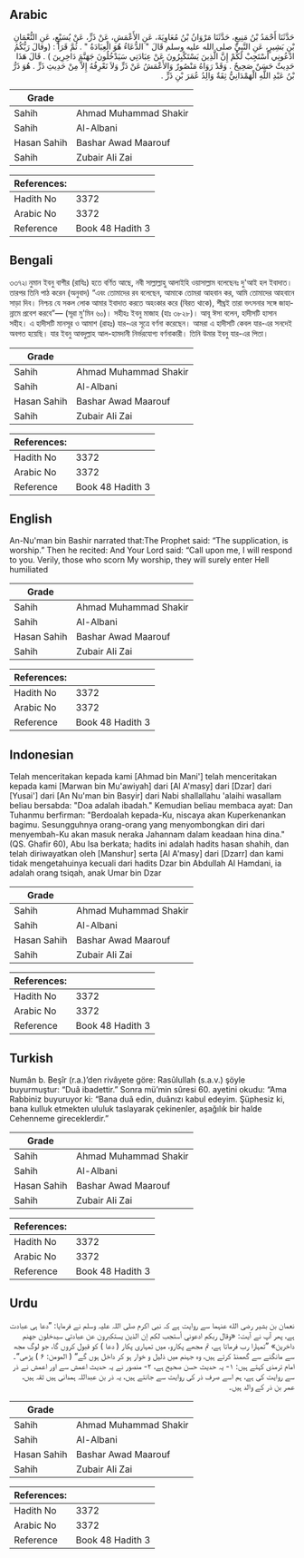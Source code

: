 ## Arabic


<div dir="rtl" lang="ar" style={{fontSize:'larger',backgroundColor:'#f8f9fa',padding:20}}>
حَدَّثَنَا أَحْمَدُ بْنُ مَنِيعٍ، حَدَّثَنَا مَرْوَانُ بْنُ مُعَاوِيَةَ، عَنِ الأَعْمَشِ، عَنْ ذَرٍّ، عَنْ يُسَيْعٍ، عَنِ النُّعْمَانِ بْنِ بَشِيرٍ، عَنِ النَّبِيِّ صلى الله عليه وسلم قَالَ ‏"‏ الدُّعَاءُ هُوَ الْعِبَادَةُ ‏"‏ ‏.‏ ثُمَّ قَرَأََ ‏:‏ ‏(‏وقالَ رَبُّكُمُ ادْعُونِي أَسْتَجِبْ لَكُمْ إِنَّ الَّذِينَ يَسْتَكْبِرُونَ عَنْ عِبَادَتِي سَيَدْخُلُونَ جَهَنَّمَ دَاخِرِينَ ‏)‏ ‏.‏ قَالَ هَذَا حَدِيثٌ حَسَنٌ صَحِيحٌ ‏.‏ وَقَدْ رَوَاهُ مَنْصُورٌ وَالأَعْمَشُ عَنْ ذَرٍّ وَلاَ نَعْرِفُهُ إِلاَّ مِنْ حَدِيثِ ذَرٍّ ‏.‏ هُوَ ذَرُّ بْنُ عَبْدِ اللَّهِ الْهَمْدَانِيُّ ثِقَةٌ وَالِدُ عُمَرَ بْنِ ذَرٍّ ‏.‏
</div>
<div style={{backgroundColor:'#f8f9fa',padding:20, marginBottom: 10}}><table> <thead> <tr> <th>Grade</th> <th></th> </tr> </thead> <tbody> <tr><td>Sahih</td><td>Ahmad Muhammad Shakir</td></tr><tr><td>Sahih</td><td>Al-Albani</td></tr><tr><td>Hasan Sahih</td><td>Bashar Awad Maarouf</td></tr><tr><td>Sahih</td><td>Zubair Ali Zai</td></tr></tbody></table><table> <thead> <tr> <th>References:</th> <th></th> </tr> </thead> <tbody><tr><td>Hadith No</td><td>3372</td></tr><tr><td>Arabic No</td><td>3372</td></tr><tr><td>Reference</td><td>Book 48 Hadith 3</td></tr></tbody></table></div>

## Bengali


<div dir="ltr" lang="bn" style={{fontSize:'larger',backgroundColor:'#f8f9fa',padding:20}}>
৩৩৭২৷ নুমান ইবনু বাশীর (রাযিঃ) হতে বর্ণিত আছে, নবী সাল্লাল্লাহু আলাইহি ওয়াসাল্লাম বলেছেনঃ দু'আই হল ইবাদাত। তারপর তিনি পাঠ করেন (অনুবাদ) “এবং তোমাদের রব বলেছেন, আমাকে তোমরা আহবান কর, আমি তোমাদের আহবানে সাড়া দিব। নিশ্চয় যে সকল লোক আমার ইবাদাত করতে অহংকার করে (বিরত থাকে), শীঘ্রই তারা ভৎসনার সঙ্গে জাহান্নামে প্রবেশ করবে”— (সূরা মু'মিন ৬০)। সহীহঃ ইবনু মাজাহ (হাঃ ৩৮২৮)। আবূ ঈসা বলেন, হাদীসটি হাসান সহীহ। এ হাদীসটি মানসূর ও আমাশ (রাহঃ) যার-এর সূত্রে বর্ণনা করেছেন। আমরা এ হাদীসটি কেবল যার-এর সনদেই অবগত হয়েছি। যার ইবনু আবদুল্লাহ আল-হামদানী নির্ভরযোগ্য বর্ণনাকারী। তিনি উমার ইবনু যার-এর পিতা।
</div>
<div style={{backgroundColor:'#f8f9fa',padding:20, marginBottom: 10}}><table> <thead> <tr> <th>Grade</th> <th></th> </tr> </thead> <tbody> <tr><td>Sahih</td><td>Ahmad Muhammad Shakir</td></tr><tr><td>Sahih</td><td>Al-Albani</td></tr><tr><td>Hasan Sahih</td><td>Bashar Awad Maarouf</td></tr><tr><td>Sahih</td><td>Zubair Ali Zai</td></tr></tbody></table><table> <thead> <tr> <th>References:</th> <th></th> </tr> </thead> <tbody><tr><td>Hadith No</td><td>3372</td></tr><tr><td>Arabic No</td><td>3372</td></tr><tr><td>Reference</td><td>Book 48 Hadith 3</td></tr></tbody></table></div>

## English


<div dir="ltr" lang="en" style={{fontSize:'larger',backgroundColor:'#f8f9fa',padding:20}}>
An-Nu'man bin Bashir narrated that:The Prophet said: “The supplication, is worship.” Then he recited: And Your Lord said: “Call upon me, I will respond to you. Verily, those who scorn My worship, they will surely enter Hell humiliated
</div>
<div style={{backgroundColor:'#f8f9fa',padding:20, marginBottom: 10}}><table> <thead> <tr> <th>Grade</th> <th></th> </tr> </thead> <tbody> <tr><td>Sahih</td><td>Ahmad Muhammad Shakir</td></tr><tr><td>Sahih</td><td>Al-Albani</td></tr><tr><td>Hasan Sahih</td><td>Bashar Awad Maarouf</td></tr><tr><td>Sahih</td><td>Zubair Ali Zai</td></tr></tbody></table><table> <thead> <tr> <th>References:</th> <th></th> </tr> </thead> <tbody><tr><td>Hadith No</td><td>3372</td></tr><tr><td>Arabic No</td><td>3372</td></tr><tr><td>Reference</td><td>Book 48 Hadith 3</td></tr></tbody></table></div>

## Indonesian


<div dir="ltr" lang="id" style={{fontSize:'larger',backgroundColor:'#f8f9fa',padding:20}}>
Telah menceritakan kepada kami [Ahmad bin Mani'] telah menceritakan kepada kami [Marwan bin Mu'awiyah] dari [Al A'masy] dari [Dzar] dari [Yusai'] dari [An Nu'man bin Basyir] dari Nabi shallallahu 'alaihi wasallam beliau bersabda: "Doa adalah ibadah." Kemudian beliau membaca ayat: Dan Tuhanmu berfirman: "Berdoalah kepada-Ku, niscaya akan Kuperkenankan bagimu. Sesungguhnya orang-orang yang menyombongkan diri dari menyembah-Ku akan masuk neraka Jahannam dalam keadaan hina dina." (QS. Ghafir 60), Abu Isa berkata; hadits ini adalah hadits hasan shahih, dan telah diriwayatkan oleh [Manshur] serta [Al A'masy] dari [Dzarr] dan kami tidak mengetahuinya kecuali dari hadits Dzar bin Abdullah Al Hamdani, ia adalah orang tsiqah, anak Umar bin Dzar
</div>
<div style={{backgroundColor:'#f8f9fa',padding:20, marginBottom: 10}}><table> <thead> <tr> <th>Grade</th> <th></th> </tr> </thead> <tbody> <tr><td>Sahih</td><td>Ahmad Muhammad Shakir</td></tr><tr><td>Sahih</td><td>Al-Albani</td></tr><tr><td>Hasan Sahih</td><td>Bashar Awad Maarouf</td></tr><tr><td>Sahih</td><td>Zubair Ali Zai</td></tr></tbody></table><table> <thead> <tr> <th>References:</th> <th></th> </tr> </thead> <tbody><tr><td>Hadith No</td><td>3372</td></tr><tr><td>Arabic No</td><td>3372</td></tr><tr><td>Reference</td><td>Book 48 Hadith 3</td></tr></tbody></table></div>

## Turkish


<div dir="ltr" lang="tr" style={{fontSize:'larger',backgroundColor:'#f8f9fa',padding:20}}>
Numân b. Beşîr (r.a.)’den rivâyete göre: Rasûlullah (s.a.v.) şöyle buyurmuştur: “Duâ ibadettir.” Sonra mü’min sûresi 60. ayetini okudu: “Ama Rabbiniz buyuruyor ki: “Bana duâ edin, duânızı kabul edeyim. Şüphesiz ki, bana kulluk etmekten ululuk taslayarak çekinenler, aşağılık bir halde Cehenneme gireceklerdir.”
</div>
<div style={{backgroundColor:'#f8f9fa',padding:20, marginBottom: 10}}><table> <thead> <tr> <th>Grade</th> <th></th> </tr> </thead> <tbody> <tr><td>Sahih</td><td>Ahmad Muhammad Shakir</td></tr><tr><td>Sahih</td><td>Al-Albani</td></tr><tr><td>Hasan Sahih</td><td>Bashar Awad Maarouf</td></tr><tr><td>Sahih</td><td>Zubair Ali Zai</td></tr></tbody></table><table> <thead> <tr> <th>References:</th> <th></th> </tr> </thead> <tbody><tr><td>Hadith No</td><td>3372</td></tr><tr><td>Arabic No</td><td>3372</td></tr><tr><td>Reference</td><td>Book 48 Hadith 3</td></tr></tbody></table></div>

## Urdu


<div dir="rtl" lang="ur" style={{fontSize:'larger',backgroundColor:'#f8f9fa',padding:20}}>
نعمان بن بشیر رضی الله عنہما سے روایت ہے کہ نبی اکرم صلی اللہ علیہ وسلم نے فرمایا: ”دعا ہی عبادت ہے، پھر آپ نے آیت: «وقال ربكم ادعوني أستجب لكم إن الذين يستكبرون عن عبادتي سيدخلون جهنم داخرين» ”تمہارا رب فرماتا ہے، تم مجھے پکارو، میں تمہاری پکار ( دعا ) کو قبول کروں گا، جو لوگ مجھ سے مانگنے سے گھمنڈ کرتے ہیں، وہ جہنم میں ذلیل و خوار ہو کر داخل ہوں گے“ ( المومن: ۶ ) پڑھی“۔ امام ترمذی کہتے ہیں: ۱- یہ حدیث حسن صحیح ہے، ۲- منصور نے یہ حدیث اعمش سے اور اعمش نے ذر سے روایت کی ہے، ہم اسے صرف ذر کی روایت سے جانتے ہیں، یہ ذر بن عبداللہ ہمدانی ہیں ثقہ ہیں، عمر بن ذر کے والد ہیں۔
</div>
<div style={{backgroundColor:'#f8f9fa',padding:20, marginBottom: 10}}><table> <thead> <tr> <th>Grade</th> <th></th> </tr> </thead> <tbody> <tr><td>Sahih</td><td>Ahmad Muhammad Shakir</td></tr><tr><td>Sahih</td><td>Al-Albani</td></tr><tr><td>Hasan Sahih</td><td>Bashar Awad Maarouf</td></tr><tr><td>Sahih</td><td>Zubair Ali Zai</td></tr></tbody></table><table> <thead> <tr> <th>References:</th> <th></th> </tr> </thead> <tbody><tr><td>Hadith No</td><td>3372</td></tr><tr><td>Arabic No</td><td>3372</td></tr><tr><td>Reference</td><td>Book 48 Hadith 3</td></tr></tbody></table></div>